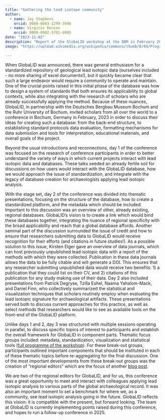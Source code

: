 ```yaml
---
title: "Gathering the lead isotope community"
author: 
  - name: Jay Stephens
    orcid: 0000-0003-1299-3946
  - name: Virginie Renson
    orcid: 0000-0002-5701-0985
date: "2023-11-02"
description: "Report of the GlobaLID workshop at the DBM in February 2023" 
image: "https://upload.wikimedia.org/wikipedia/commons/thumb/8/84/Program_Evaluation_%26_Design_June_2013_Workshop_33.jpg/320px-Program_Evaluation_%26_Design_June_2013_Workshop_33.jpg"

---
```


When GlobaLID was announced, there was general enthusiasm for a standardized repository of geological lead isotopic data (ourselves included - no more sharing of excel documents!), but it quickly became clear that such a large endeavor would require a community to operate and maintain. One of the crucial points raised in this initial phase of the database was how to design a system of standards that both ensures its applicability to global contexts, while also integrating with the research of scholars who are already successfully applying the method. Because of these nuances, GlobaLID, in partnership with the Deutsches Bergbau Museum Bochum and the Ruhr University of Bochum, invited scholars from all over the world to a conference in Bochum, Germany in February, 2023 in order to discuss their ideas for creating such a database: from the back-end structure, to establishing standard protocols data evaluation, formatting mechanisms for data submission and tools for interpretation, educational materials, and overall goals of the project. 

Beyond the usual introductions and reconnections, day 1 of the conference was focused on the research of conference participants in order to better understand the variety of ways in which current projects interact with lead isotopic data and databases. These talks seeded an already fertile soil for discussions on how users would interact with the GlobaLID database, how we would approach the issue of standardization, and integrate with the legacy of database creation for archaeologists applying lead isotopic analysis. 

With the stage set, day 2 of the conference was divided into thematic presentations, focusing on the structure of the database, how to create a standardized platform, and the metadata which should be included. Important to this discussion was an overview of other, already existing, regional databases. GlobaLID’s vision is to create a link which would bind these databases together, integrating the nuance of regional specificity with the broad applicability and reach that a global database affords. Another seminal part of the discussion surrounded the issue of credit and how to ensure that researchers submitting data to GlobaLID would receive recognition for their efforts (and citations in future studies!). As a possible solution to this issue, Kirsten  Elger gave an overview of data journals, which can host previously unpublished lead isotopic data with a report of the methods with which they were collected. Publication in these data journals allows the data to be fully citable and will generate a DOI. This ensures that any researcher submitting unpublished data would receive two benefits: 1) a publication that they could list on their CV, and 2) citations of this publication for any study making use of their data. Day 2 also included presentations from Patrick Degryse, Tzilla Eshel, Naama Yahalom-Mack, and Daniel Finn, who collectively summarized the statistical and visualization techniques that scholars routinely employ when evaluating the lead isotopic signature for archaeological artifacts. These presentations served both to discuss current approaches for this practice, as well as select methods that researchers would like to see as available tools on the front-end of the GlobaLID platform. 

Unlike days 1 and 2, day 3 was structured with multiple sessions operating in parallel, to discuss specific topics of interest to participants and establish the overall framework for GlobaLID in component parts. Thematic focus groups included: metadata, standardization, visualization and statistical tools ([full programme of the workshop](../events-archive.qmd#many-lids-but-none-matching-the-vessel)). For these break-out groups, participants outlined important components that should be instituted in each of these thematic topics before re-aggregating for the final discussion. One of the most important developments from these break-out groups was the creation of “regional editors” which are the focus of another [blog post](20230820_RegEd.qmd). 

We are two of the regional editors for GlobaLID, and for us, this conference was a great opportunity to meet and interact with colleagues applying lead isotopic analysis to various parts of the global archaeological record. It was also an important moment to set a benchmark for where we, as a community, see lead isotopic analysis going in the future. GlobaLID reflects this vision: it is compatible with the present, but forward looking. The team at GlobaLID is currently implementing points raised during this conference, and hopes to run a follow-up conference in 2025.  
